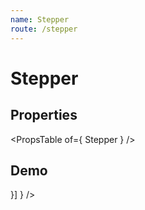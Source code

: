 ```yaml
---
name: Stepper
route: /stepper
---
```



# Stepper

## Properties
<PropsTable of={ Stepper } />

## Demo
<Playground>
    <Stepper
        active={ 2 }
        steps={ ['Name', 'Email', 'Password', 'Photo', 'Be happy!'] }
    />
    <Stepper
        bottomLabel
        active={ 2 }
        steps={ [{ label: 'Name', icon: <Delete /> }] }
    />
</Playground>
